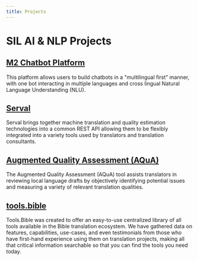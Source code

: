 ```yaml
---
title: Projects
---
```


# SIL AI & NLP Projects

## [M2 Chatbot Platform](Projects/chat)

This platform allows users to build chatbots in a "multilingual first" manner, with one bot interacting in 
multiple languages and cross lingual Natural Language Understanding (NLU).

## [Serval](Projects/serval)

Serval brings together machine translation and quality estimation technologies into a common REST API 
allowing them to be flexibly integrated into a variety tools used by translators and translation consultants.

## [Augmented Quality Assessment (AQuA)](Projects/AQuA)

The Augmented Quality Assessment (AQuA) tool assists translators in reviewing local language drafts by objectively 
identifying potential issues and measuring a variety of relevant translation qualities.

## [tools.bible](Projects/bible-tools)

Tools.Bible was created to offer an easy-to-use centralized library of all tools available in the Bible translation 
ecosystem. We have gathered data on features, capabilities, use-cases, and even testimonials from those who have 
first-hand experience using them on translation projects, making all that critical information searchable so that 
you can find the tools you need today.